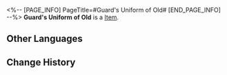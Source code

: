 <%-- [PAGE_INFO]
PageTitle=#Guard's Uniform of Old#
[END_PAGE_INFO] --%>
{{Item Infobox
|id          = 61063
|image       = Item Guard's Uniform of Old.png
|type        = 
|invCategory = Relics
|rarity      = 5
|effect      = 
|description = A neatly-ironed uniform of the Silvermane Guards from long ago. The sturdy buttons press creases in the fabric.
|source1     = [[Cavern of Corrosion: Everwinter Hill]]
}}
'''Guard's Uniform of Old''' is a [[Item]].

==Other Languages==
{{Other Languages
|en   = Guard's Uniform of Old
|zhs  = 铁卫的旧制军服
|zht  = 鐵衛的舊制軍服
|ja   = 兵士の旧制軍服
|ko   = 철위대의 구식 군복
|es   = Uniforme antiguo del guardia
|fr   = Ancien uniforme de garde
|ru   = Старинная униформа стража
|th   = Guard's Uniform of Old
|vi   = Quân Phục Cũ Của Thiết Vệ
|de   = Traditionelle Uniform der Wache
|id   = Guard's Uniform of Old
|pt   = Uniforme Antigo do Guarda
}}

==Change History==
{{Change History|2.0}}